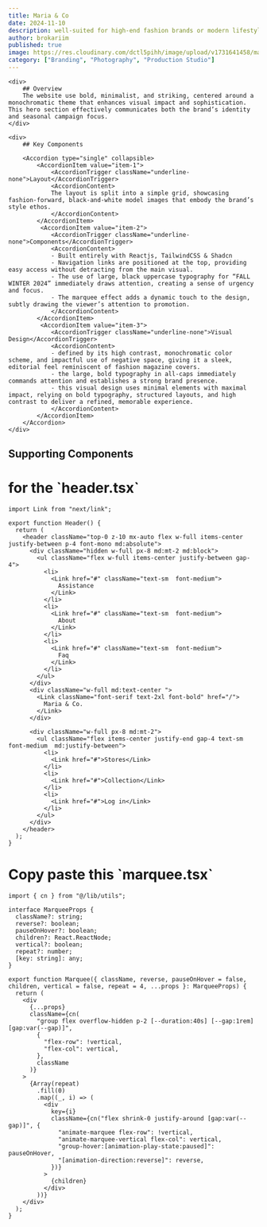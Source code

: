 ```yaml
---
title: Maria & Co
date: 2024-11-10
description: well-suited for high-end fashion brands or modern lifestyle businesses that focus on exclusivity, timeless aesthetics, and understated elegance.
author: brokariim
published: true
image: https://res.cloudinary.com/dctl5pihh/image/upload/v1731641458/maria-co_thumb_s7nkjk.png
category: ["Branding", "Photography", "Production Studio"]
---
```


<ComponentPreview name="maria-and-co" />

<div className="md:py-12 md:px-20">
<div className="w-full grid md:grid-cols-2 grid-cols-1 space-y-4 md:space-y-0 gap-2">

    <div>
        ## Overview
        The website use bold, minimalist, and striking, centered around a monochromatic theme that enhances visual impact and sophistication. This hero section effectively communicates both the brand’s identity and seasonal campaign focus.
    </div>

    <div>
        ## Key Components

        <Accordion type="single" collapsible>
            <AccordionItem value="item-1">
                <AccordionTrigger className="underline-none">Layout</AccordionTrigger>
                <AccordionContent>
                The layout is split into a simple grid, showcasing fashion-forward, black-and-white model images that embody the brand’s style ethos.
                </AccordionContent>
            </AccordionItem>
             <AccordionItem value="item-2">
                <AccordionTrigger className="underline-none">Components</AccordionTrigger>
                <AccordionContent>
                - Built entirely with Reactjs, TailwindCSS & Shadcn
                - Navigation links are positioned at the top, providing easy access without detracting from the main visual.
                - The use of large, black uppercase typography for “FALL WINTER 2024” immediately draws attention, creating a sense of urgency and focus.
                - The marquee effect adds a dynamic touch to the design, subtly drawing the viewer’s attention to promotion.
                </AccordionContent>
            </AccordionItem>
             <AccordionItem value="item-3">
                <AccordionTrigger className="underline-none">Visual Design</AccordionTrigger>
                <AccordionContent>
                - defined by its high contrast, monochromatic color scheme, and impactful use of negative space, giving it a sleek, editorial feel reminiscent of fashion magazine covers.
                - the large, bold typography in all-caps immediately commands attention and establishes a strong brand presence.
                - this visual design uses minimal elements with maximal impact, relying on bold typography, structured layouts, and high contrast to deliver a refined, memorable experience.
                </AccordionContent>
            </AccordionItem>
        </Accordion>
    </div>

</div>

## Supporting Components

<h1 className="mt-2 font-bold text-xl">for the `header.tsx`</h1>

```tsx
import Link from "next/link";

export function Header() {
  return (
    <header className="top-0 z-10 mx-auto flex w-full items-center justify-between p-4 font-mono md:absolute">
      <div className="hidden w-full px-8 md:mt-2 md:block">
        <ul className="flex w-full items-center justify-between gap-4">
          <li>
            <Link href="#" className="text-sm  font-medium">
              Assistance
            </Link>
          </li>
          <li>
            <Link href="#" className="text-sm  font-medium">
              About
            </Link>
          </li>
          <li>
            <Link href="#" className="text-sm  font-medium">
              Faq
            </Link>
          </li>
        </ul>
      </div>
      <div className="w-full md:text-center ">
        <Link className="font-serif text-2xl font-bold" href="/">
          Maria & Co.
        </Link>
      </div>

      <div className="w-full px-8 md:mt-2">
        <ul className="flex items-center justify-end gap-4 text-sm  font-medium  md:justify-between">
          <li>
            <Link href="#">Stores</Link>
          </li>
          <li>
            <Link href="#">Collection</Link>
          </li>
          <li>
            <Link href="#">Log in</Link>
          </li>
        </ul>
      </div>
    </header>
  );
}
```

<h1 className="font-bold text-xl">Copy paste this `marquee.tsx`</h1>

```tsx
import { cn } from "@/lib/utils";

interface MarqueeProps {
  className?: string;
  reverse?: boolean;
  pauseOnHover?: boolean;
  children?: React.ReactNode;
  vertical?: boolean;
  repeat?: number;
  [key: string]: any;
}

export function Marquee({ className, reverse, pauseOnHover = false, children, vertical = false, repeat = 4, ...props }: MarqueeProps) {
  return (
    <div
      {...props}
      className={cn(
        "group flex overflow-hidden p-2 [--duration:40s] [--gap:1rem] [gap:var(--gap)]",
        {
          "flex-row": !vertical,
          "flex-col": vertical,
        },
        className
      )}
    >
      {Array(repeat)
        .fill(0)
        .map((_, i) => (
          <div
            key={i}
            className={cn("flex shrink-0 justify-around [gap:var(--gap)]", {
              "animate-marquee flex-row": !vertical,
              "animate-marquee-vertical flex-col": vertical,
              "group-hover:[animation-play-state:paused]": pauseOnHover,
              "[animation-direction:reverse]": reverse,
            })}
          >
            {children}
          </div>
        ))}
    </div>
  );
}
```

</div>
